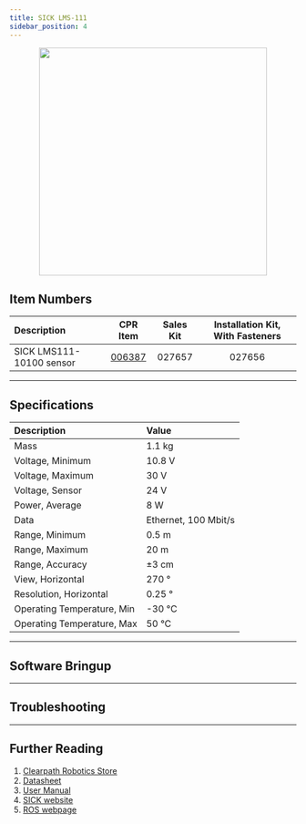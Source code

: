 ```yaml
---
title: SICK LMS-111
sidebar_position: 4
---
```



<center>
  <img
    src="/img/sensor_images/sensor_sick_lms111_1.jpg"
    width="400"
  />
</center>

## Item Numbers

| Description              |                         CPR Item                         | Sales Kit | Installation Kit, With Fasteners |
| :----------------------- | :------------------------------------------------------: | :-------: | :------------------------------: |
| SICK LMS111-10100 sensor | [006387](/assets/pdf/clearpath_robotics_006387-TDS1.pdf) |  027657   |              027656              |

---

## Specifications

| Description                | Value                |
| :------------------------- | :------------------- |
| Mass                       | 1.1 kg               |
| Voltage, Minimum           | 10.8 V               |
| Voltage, Maximum           | 30 V                 |
| Voltage, Sensor            | 24 V                 |
| Power, Average             | 8 W                  |
| Data                       | Ethernet, 100 Mbit/s |
| Range, Minimum             | 0.5 m                |
| Range, Maximum             | 20 m                 |
| Range, Accuracy            | ±3 cm                |
| View, Horizontal           | 270 °                |
| Resolution, Horizontal     | 0.25 °               |
| Operating Temperature, Min | -30 °C               |
| Operating Temperature, Max | 50 °C                |

---

## Software Bringup

<SoftwareBringup />

---

## Troubleshooting

<Support />

---

## Further Reading

1.  [Clearpath Robotics Store](https://store.clearpathrobotics.com/collections/2dlidar/products/lms111)
2.  [Datasheet](/assets/pdf/clearpath_robotics_006387-TDS1.pdf)
3.  [User Manual](/assets/pdf/clearpath_robotics_006387-TDS2.pdf)
4.  [SICK website](https://www.sick.com/ca/en/detection-and-ranging-solutions/2d-lidar-sensors/lms1xx/lms111-10100/p/p109842)
5.  [ROS webpage](http://wiki.ros.org/LMS1xx)
